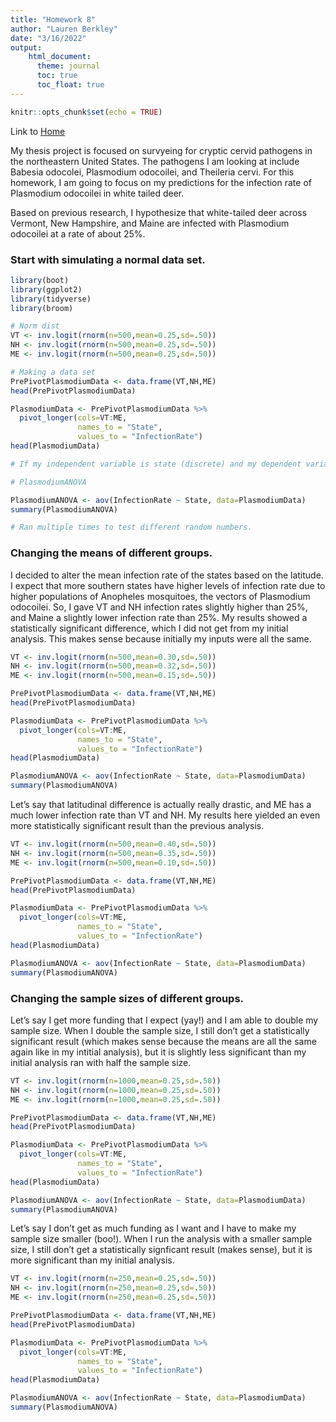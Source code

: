 ```yaml
---
title: "Homework 8"
author: "Lauren Berkley"
date: "3/16/2022"
output:
    html_document:
      theme: journal
      toc: true
      toc_float: true
---
```


```r
knitr::opts_chunk$set(echo = TRUE)
```

Link to [Home](index.html)

My thesis project is focused on survyeing for cryptic cervid pathogens in the northeastern United States. The pathogens I am looking at include Babesia odocolei, Plasmodium odocoilei, and Theileria cervi. For this homework, I am going to focus on my predictions for the infection rate of Plasmodium odocoilei in white tailed deer. 

Based on previous research, I hypothesize that white-tailed deer across Vermont, New Hampshire, and Maine are infected with Plasmodium odocoilei at a rate of about 25%.

### Start with simulating a normal data set. 
```r

library(boot)
library(ggplot2)
library(tidyverse)
library(broom)

# Norm dist
VT <- inv.logit(rnorm(n=500,mean=0.25,sd=.50))
NH <- inv.logit(rnorm(n=500,mean=0.25,sd=.50))
ME <- inv.logit(rnorm(n=500,mean=0.25,sd=.50))

# Making a data set
PrePivotPlasmodiumData <- data.frame(VT,NH,ME)
head(PrePivotPlasmodiumData)

PlasmodiumData <- PrePivotPlasmodiumData %>%
  pivot_longer(cols=VT:ME,
               names_to = "State",
               values_to = "InfectionRate")
head(PlasmodiumData)

# If my independent variable is state (discrete) and my dependent variable is rate of infection (continuous) I should run an ANOVA.

# PlasmodiumANOVA 

PlasmodiumANOVA <- aov(InfectionRate ~ State, data=PlasmodiumData)
summary(PlasmodiumANOVA)

# Ran multiple times to test different random numbers.
```

### Changing the means of different groups.
I decided to alter the mean infection rate of the states based on the latitude. I expect that more southern states have higher levels of infection rate due to higher populations of Anopheles mosquitoes, the vectors of Plasmodium odocoilei. So, I gave VT and NH infection rates slightly higher than 25%, and Maine a slightly lower infection rate than 25%. My results showed a statistically significant difference, which I did not get from my initial analysis. This makes sense because initially my inputs were all the same. 
```r
VT <- inv.logit(rnorm(n=500,mean=0.30,sd=.50))
NH <- inv.logit(rnorm(n=500,mean=0.32,sd=.50))
ME <- inv.logit(rnorm(n=500,mean=0.15,sd=.50))

PrePivotPlasmodiumData <- data.frame(VT,NH,ME)
head(PrePivotPlasmodiumData)

PlasmodiumData <- PrePivotPlasmodiumData %>%
  pivot_longer(cols=VT:ME,
               names_to = "State",
               values_to = "InfectionRate")
head(PlasmodiumData)

PlasmodiumANOVA <- aov(InfectionRate ~ State, data=PlasmodiumData)
summary(PlasmodiumANOVA)
```
Let's say that latitudinal difference is actually really drastic, and ME has a much lower infection rate than VT and NH. My results here yielded an even more statistically significant result than the previous analysis.
```r
VT <- inv.logit(rnorm(n=500,mean=0.40,sd=.50))
NH <- inv.logit(rnorm(n=500,mean=0.35,sd=.50))
ME <- inv.logit(rnorm(n=500,mean=0.10,sd=.50))

PrePivotPlasmodiumData <- data.frame(VT,NH,ME)
head(PrePivotPlasmodiumData)

PlasmodiumData <- PrePivotPlasmodiumData %>%
  pivot_longer(cols=VT:ME,
               names_to = "State",
               values_to = "InfectionRate")
head(PlasmodiumData)

PlasmodiumANOVA <- aov(InfectionRate ~ State, data=PlasmodiumData)
summary(PlasmodiumANOVA)
```

### Changing the sample sizes of different groups. 
Let's say I get more funding that I expect (yay!) and I am able to double my sample size. When I double the sample size, I still don't get a statistically significant result (which makes sense because the means are all the same again like in my intitial analysis), but it is slightly less significant than my initial analysis ran with half the sample size. 
```r
VT <- inv.logit(rnorm(n=1000,mean=0.25,sd=.50))
NH <- inv.logit(rnorm(n=1000,mean=0.25,sd=.50))
ME <- inv.logit(rnorm(n=1000,mean=0.25,sd=.50))

PrePivotPlasmodiumData <- data.frame(VT,NH,ME)
head(PrePivotPlasmodiumData)

PlasmodiumData <- PrePivotPlasmodiumData %>%
  pivot_longer(cols=VT:ME,
               names_to = "State",
               values_to = "InfectionRate")
head(PlasmodiumData)

PlasmodiumANOVA <- aov(InfectionRate ~ State, data=PlasmodiumData)
summary(PlasmodiumANOVA)
```
Let's say I don't get as much funding as I want and I have to make my sample size smaller (boo!). When I run the analysis with a smaller sample size, I still don't get a statistically signficant result (makes sense), but it is more significant than my initial analysis.
```r
VT <- inv.logit(rnorm(n=250,mean=0.25,sd=.50))
NH <- inv.logit(rnorm(n=250,mean=0.25,sd=.50))
ME <- inv.logit(rnorm(n=250,mean=0.25,sd=.50))

PrePivotPlasmodiumData <- data.frame(VT,NH,ME)
head(PrePivotPlasmodiumData)

PlasmodiumData <- PrePivotPlasmodiumData %>%
  pivot_longer(cols=VT:ME,
               names_to = "State",
               values_to = "InfectionRate")
head(PlasmodiumData)

PlasmodiumANOVA <- aov(InfectionRate ~ State, data=PlasmodiumData)
summary(PlasmodiumANOVA)
```

